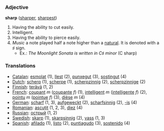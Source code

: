 === Adjective ===

'''sharp''' ([[sharper]], [[sharpest]])

#Having the ability to cut easily.
#Intelligent.
#Having the ability to pierce easily.
#''Music'' a note played half a note higher than a [[natural]]. It is denoted with a &#9839; sign.
#* Ex.: ''The Moonlight Sonata is written in C&#9839; minor'' (C sharp)

=== Translations ===
*[[Catalan]]: [[esmolat]] (1), [[llest]] (2), [[punxegut]] (3), [[sostingut]] (4)
*[[Dutch]]: [[scherp]] (1), [[scherpe]] (1), [[scherpzinnig]] (2), [[scherpzinnige]] (2)
*[[Finnish]]: [[terävä]] (1, 2)
*[[French]]: [[coupant]] ''m'' ([[coupante]] ''f'') (1), [[intelligent]] ''m'' ([[intelligente]] ''f'') (2), [[pointu]] ''m'' ([[pointue]] ''f'') (3), [[dièse]] ''m'' (4)
*[[German]]: [[scharf]] (1, 3), [[aufgeweckt]] (2), [[scharfsinnig]] (2), [[-is]] (4)
*[[Romanian]]: [[ascuţit]] (1, 2, 3), [[diez]] (4)
*[[Russian]]: [[острый]] (1, 2)
*[[Swedish]]: [[skarp]] (1), [[skarpsinnig]] (2), [[vass]] (1, 3)
*[[Spanish]]: [[afilado]] (1), [[listo]] (2), [[puntiagudo]] (3), [[sostenido]] (4)